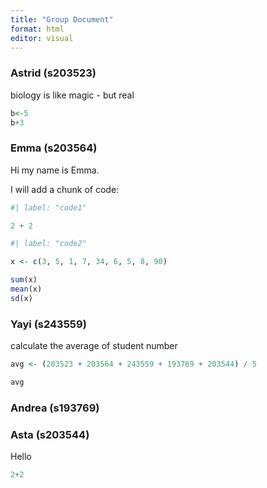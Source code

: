 ```yaml
---
title: "Group Document"
format: html
editor: visual
---
```


### Astrid (s203523)

biology is like magic - but real

```r
b<-5
b+3
```

### Emma (s203564)

Hi my name is Emma.

I will add a chunk of code:

```r
#| label: "code1"

2 + 2

```

```r
#| label: "code2"

x <- c(3, 5, 1, 7, 34, 6, 5, 8, 90)

sum(x)
mean(x)
sd(x)
```

### Yayi (s243559)

calculate the average of student number

```r
avg <- (203523 + 203564 + 243559 + 193769 + 203544) / 5

avg
```

### Andrea (s193769)

### Asta (s203544)

Hello

```r
2+2
```
